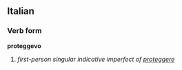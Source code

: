 ==Italian==
===Verb form===
'''proteggevo'''

# ''first-person singular indicative imperfect of [[proteggere]]''